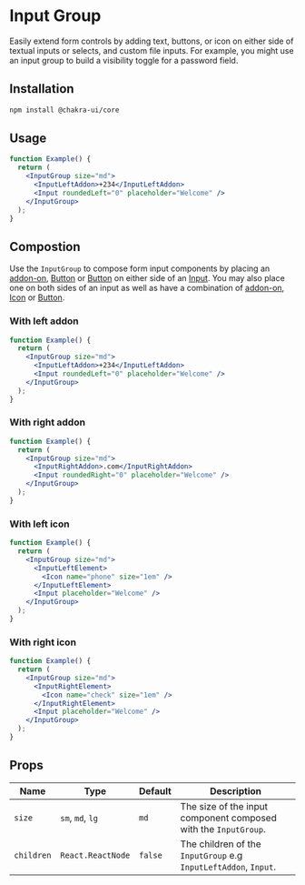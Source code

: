 
<Head key="input-group">
  <title key="tti">Input Group Component</title>
</Head>

# Input Group
Easily extend form controls by adding text, buttons, or icon on either side of
textual inputs or selects, and custom file inputs. For example, you might use an
input group to build a visibility toggle for a password field.

## Installation

```bash
npm install @chakra-ui/core
```

## Usage

```jsx
function Example() {
  return (
    <InputGroup size="md">
      <InputLeftAddon>+234</InputLeftAddon>
      <Input roundedLeft="0" placeholder="Welcome" />
    </InputGroup>
  );
}
```

## Compostion

Use the `InputGroup` to compose form input components by placing an
[addon-on](/inputaddon), [Button](/button) or [Button](/button) on either side of an
[Input](/input). You may also place one on both sides of an input as well as
have a combination of [addon-on](/inputaddon), [Icon](/icon) or
[Button](/button).

### With left addon

```jsx
function Example() {
  return (
    <InputGroup size="md">
      <InputLeftAddon>+234</InputLeftAddon>
      <Input roundedLeft="0" placeholder="Welcome" />
    </InputGroup>
  );
}
```

### With right addon

```jsx
function Example() {
  return (
    <InputGroup size="md">
      <InputRightAddon>.com</InputRightAddon>
      <Input roundedRight="0" placeholder="Welcome" />
    </InputGroup>
  );
}
```

### With left icon

```jsx
function Example() {
  return (
    <InputGroup size="md">
      <InputLeftElement>
        <Icon name="phone" size="1em" />
      </InputLeftElement>
      <Input placeholder="Welcome" />
    </InputGroup>
  );
}
```

### With right icon

```jsx
function Example() {
  return (
    <InputGroup size="md">
      <InputRightElement>
        <Icon name="check" size="1em" />
      </InputRightElement>
      <Input placeholder="Welcome" />
    </InputGroup>
  );
}
```

## Props

| Name       | Type              | Default | Description                                                     |
| ---------- | ----------------- | ------- | --------------------------------------------------------------- |
| `size`     | `sm`, `md`, `lg`  | `md`    | The size of the input component composed with the `InputGroup`. |
| `children` | `React.ReactNode` | `false` | The children of the `InputGroup` e.g `InputLeftAddon`, `Input`. |
